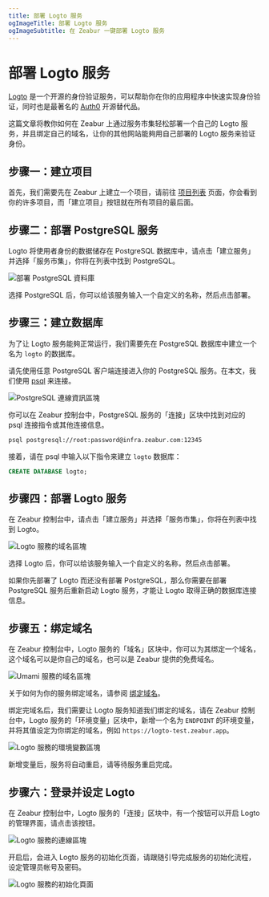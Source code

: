 ```yaml
---
title: 部署 Logto 服务
ogImageTitle: 部署 Logto 服务
ogImageSubtitle: 在 Zeabur 一键部署 Logto 服务
---
```



# 部署 Logto 服务

[Logto](https://logto.io/) 是一个开源的身份验证服务，可以帮助你在你的应用程序中快速实现身份验证，同时也是最著名的 [Auth0](https://auth0.com/) 开源替代品。

这篇文章将教你如何在 Zeabur 上通过服务市集轻松部署一个自己的 Logto 服务，并且绑定自己的域名，让你的其他网站能夠用自己部署的 Logto 服务来验证身份。

## 步骤一：建立项目

首先，我们需要先在 Zeabur 上建立一个项目，请前往 [项目列表](https://dash.zeabur.com/projects) 页面，你会看到你的许多项目，而「建立项目」按钮就在所有项目的最后面。

## 步骤二：部署 PostgreSQL 服务

Logto 将使用者身份的数据储存在 PostgreSQL 数据库中，请点击「建立服务」并选择「服务市集」，你将在列表中找到 PostgreSQL。

![部署 PostgreSQL 資料庫](/marketplace/umami/deploy-postgresql.png)

选择 PostgreSQL 后，你可以给该服务输入一个自定义的名称，然后点击部署。

## 步骤三：建立数据库

为了让 Logto 服务能夠正常运行，我们需要先在 PostgreSQL 数据库中建立一个名为 `logto` 的数据库。

请先使用任意 PostgreSQL 客户端连接进入你的 PostgreSQL 服务。在本文，我们使用 [psql](https://www.postgresql.org/docs/9.1/app-psql.html) 来连接。

![PostgreSQL 連線資訊區塊](/marketplace/umami/postgre-connect.png)

你可以在 Zeabur 控制台中，PostgreSQL 服务的「连接」区块中找到对应的 psql 连接指令或其他连接信息。

```bash
psql postgresql://root:password@infra.zeabur.com:12345
```

接着，请在 psql 中输入以下指令来建立 `logto` 数据库：

```sql
CREATE DATABASE logto;
```

## 步骤四：部署 Logto 服务

在 Zeabur 控制台中，请点击「建立服务」并选择「服务市集」，你将在列表中找到 Logto。

![Logto 服務的域名區塊](/marketplace/logto/deploy-logto.png)

选择 Logto 后，你可以给该服务输入一个自定义的名称，然后点击部署。

<Callout>
  如果你先部署了 Logto 而还没有部署 PostgreSQL，那么你需要在部署 PostgreSQL 服务后重新启动 Logto 服务，才能让 Logto 取得正确的数据库连接信息。
</Callout>

## 步骤五：绑定域名

在 Zeabur 控制台中，Logto 服务的「域名」区块中，你可以为其绑定一个域名，这个域名可以是你自己的域名，也可以是 Zeabur 提供的免费域名。

![Umami 服務的域名區塊](/marketplace/logto/logto-domain.png)

关于如何为你的服务绑定域名，请参阅 [绑定域名](../deploy/domain-binding)。

绑定完域名后，我们需要让 Logto 服务知道我们绑定的域名，请在 Zeabur 控制台中，Logto 服务的「环境变量」区块中，新增一个名为 `ENDPOINT` 的环境变量，并将其值设定为你绑定的域名，例如 `https://logto-test.zeabur.app`。

![Logto 服務的環境變數區塊](/marketplace/logto/envvar.png)

新增变量后，服务将自动重启，请等待服务重启完成。

## 步骤六：登录并设定 Logto

在 Zeabur 控制台中，Logto 服务的「连接」区块中，有一个按钮可以开启 Logto 的管理界面，请点击该按钮。

![Logto 服務的連線區塊](/marketplace/logto/logto-admin-button.png)

开启后，会进入 Logto 服务的初始化页面，请跟随引导完成服务的初始化流程，设定管理员帐号及密码。

![Logto 服務的初始化頁面](/marketplace/logto/logto-admin.png)
